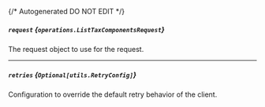 {/* Autogenerated DO NOT EDIT  */}

##### `request` *{`operations.ListTaxComponentsRequest`}*
The request object to use for the request.
<Collapsible openLabel={Labels.showProperties} closeLabel={Labels.hideProperties}>
    <ListTaxComponentsRequest/>
</Collapsible>

---
##### `retries` *{`Optional[utils.RetryConfig]`}*
Configuration to override the default retry behavior of the client.
<Collapsible openLabel={Labels.showProperties} closeLabel={Labels.hideProperties}>
    <Retryconfig/>
</Collapsible>


